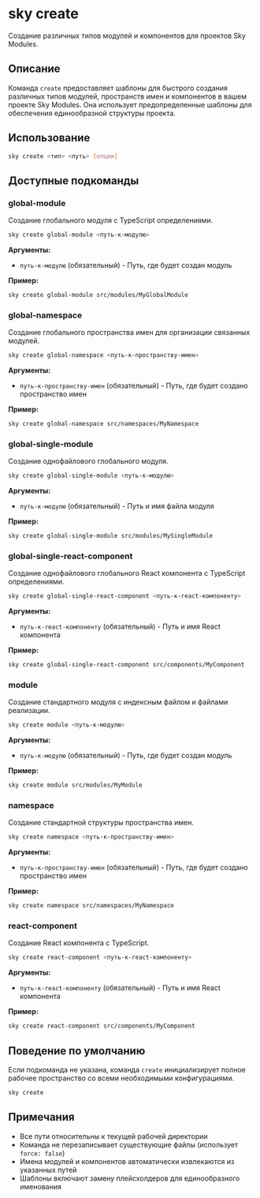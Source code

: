 # sky create

Создание различных типов модулей и компонентов для проектов Sky Modules.

## Описание

Команда `create` предоставляет шаблоны для быстрого создания различных типов модулей, пространств имен и компонентов в вашем проекте Sky Modules. Она использует предопределенные шаблоны для обеспечения единообразной структуры проекта.

## Использование

```bash
sky create <тип> <путь> [опции]
```

## Доступные подкоманды

### global-module

Создание глобального модуля с TypeScript определениями.

```bash
sky create global-module <путь-к-модулю>
```

**Аргументы:**
- `путь-к-модулю` (обязательный) - Путь, где будет создан модуль

**Пример:**
```bash
sky create global-module src/modules/MyGlobalModule
```

### global-namespace

Создание глобального пространства имен для организации связанных модулей.

```bash
sky create global-namespace <путь-к-пространству-имен>
```

**Аргументы:**
- `путь-к-пространству-имен` (обязательный) - Путь, где будет создано пространство имен

**Пример:**
```bash
sky create global-namespace src/namespaces/MyNamespace
```

### global-single-module

Создание однофайлового глобального модуля.

```bash
sky create global-single-module <путь-к-модулю>
```

**Аргументы:**
- `путь-к-модулю` (обязательный) - Путь и имя файла модуля

**Пример:**
```bash
sky create global-single-module src/modules/MySingleModule
```

### global-single-react-component

Создание однофайлового глобального React компонента с TypeScript определениями.

```bash
sky create global-single-react-component <путь-к-react-компоненту>
```

**Аргументы:**
- `путь-к-react-компоненту` (обязательный) - Путь и имя React компонента

**Пример:**
```bash
sky create global-single-react-component src/components/MyComponent
```

### module

Создание стандартного модуля с индексным файлом и файлами реализации.

```bash
sky create module <путь-к-модулю>
```

**Аргументы:**
- `путь-к-модулю` (обязательный) - Путь, где будет создан модуль

**Пример:**
```bash
sky create module src/modules/MyModule
```

### namespace

Создание стандартной структуры пространства имен.

```bash
sky create namespace <путь-к-пространству-имен>
```

**Аргументы:**
- `путь-к-пространству-имен` (обязательный) - Путь, где будет создано пространство имен

**Пример:**
```bash
sky create namespace src/namespaces/MyNamespace
```

### react-component

Создание React компонента с TypeScript.

```bash
sky create react-component <путь-к-react-компоненту>
```

**Аргументы:**
- `путь-к-react-компоненту` (обязательный) - Путь и имя React компонента

**Пример:**
```bash
sky create react-component src/components/MyComponent
```

## Поведение по умолчанию

Если подкоманда не указана, команда `create` инициализирует полное рабочее пространство со всеми необходимыми конфигурациями.

```bash
sky create
```

## Примечания

- Все пути относительны к текущей рабочей директории
- Команда не перезаписывает существующие файлы (использует `force: false`)
- Имена модулей и компонентов автоматически извлекаются из указанных путей
- Шаблоны включают замену плейсхолдеров для единообразного именования
